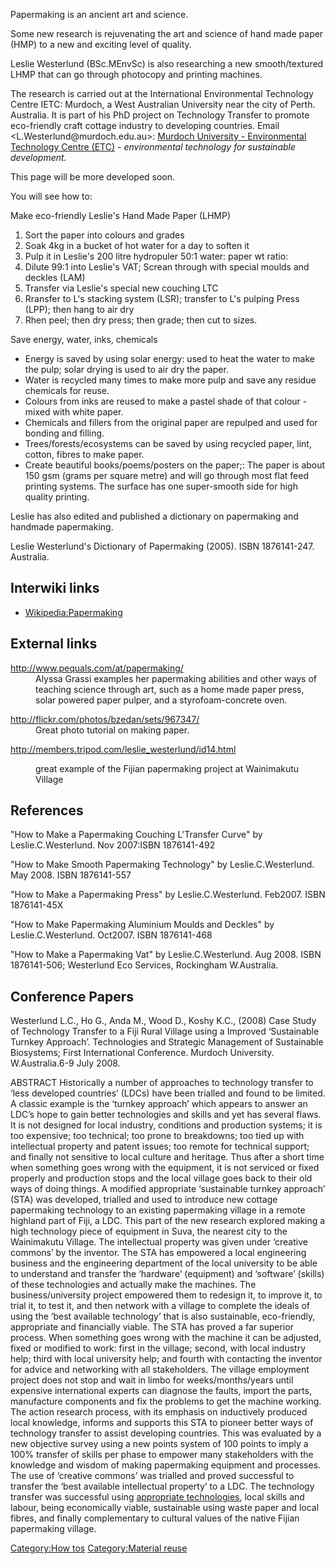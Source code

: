 Papermaking is an ancient art and science.

Some new research is rejuvenating the art and science of hand made paper (HMP) to a new and exciting level of quality.

Leslie Westerlund (BSc.MEnvSc) is also researching a new smooth/textured LHMP that can go through photocopy and printing machines.

The research is carried out at the International Environmental Technology Centre IETC: Murdoch, a West Australian University near the city of Perth. Australia. It is part of his PhD project on Technology Transfer to promote eco-friendly craft cottage industry to developing countries. Email <L.Westerlund@murdoch.edu.au>: [http://www.etc.murdoch.edu.au/ Murdoch University - Environmental Technology Centre (ETC)] - ''environmental technology for sustainable development.''

This page will be more developed soon. 

You will see how to:

Make eco-friendly Leslie's Hand Made Paper (LHMP)
# Sort the paper into colours and grades
# Soak 4kg in a bucket of hot water for a day to soften it
# Pulp it in Leslie's  200 litre hydropuler 50:1 water: paper wt ratio: 
# Dilute 99:1 into Leslie's VAT; Screan through with special moulds and deckles (LAM)
# Transfer via Leslie's special new couching LTC
# Rransfer to L's stacking system (LSR); transfer to L's pulping Press (LPP); then hang to air dry 
# Rhen peel; then dry press; then grade; then cut to sizes.

Save energy, water, inks, chemicals
* Energy is saved by using solar energy: used to heat the water to make the pulp; solar drying is used to air dry the paper.
* Water is recycled many times to make more pulp and save any residue chemicals for reuse.
* Colours from inks are reused to make a pastel shade of that colour - mixed with white paper.
* Chemicals and fillers from the original paper are repulped and used for bonding and filling.
* Trees/forests/ecosystems can be saved by using recycled paper, lint, cotton, fibres to make paper.
* Create beautiful books/poems/posters on the paper;: The paper is about 150 gsm (grams per square metre) and will go through most flat feed printing systems.  The surface has one super-smooth side for high quality printing.

Leslie has also edited and published a dictionary on papermaking and handmade papermaking.

Leslie Westerlund's Dictionary of Papermaking (2005). ISBN 1876141-247. Australia.

== Interwiki links ==

* [[Wikipedia:Papermaking]]

== External links ==

;http://www.pequals.com/at/papermaking/
:Alyssa Grassi examples her papermaking abilities and other ways of teaching science through art, such as a home made paper press, solar powered paper pulper, and a styrofoam-concrete oven.

;http://flickr.com/photos/bzedan/sets/967347/
:Great photo tutorial on making paper.

http://members.tripod.com/leslie_westerlund/id14.html
: great example of the Fijian papermaking project at Wainimakutu Village

==References==
"How to Make a Papermaking Couching L'Transfer Curve" by Leslie.C.Westerlund. Nov 2007:ISBN 1876141-492

"How to Make Smooth Papermaking Technology" by Leslie.C.Westerlund. May 2008. ISBN 1876141-557

"How to Make a Papermaking Press" by Leslie.C.Westerlund. Feb2007. ISBN 1876141-45X

"How to Make  Papermaking Aluminium Moulds and Deckles" by Leslie.C.Westerlund. Oct2007. ISBN 1876141-468

"How to Make a Papermaking Vat" by  Leslie.C.Westerlund. Aug 2008. ISBN 1876141-506; Westerlund Eco Services, Rockingham W.Australia. 


==Conference Papers==
Westerlund L.C., Ho G., Anda M., Wood D., Koshy K.C., (2008) Case Study of Technology Transfer to a Fiji Rural Village using a Improved ‘Sustainable Turnkey Approach’. Technologies and Strategic Management of Sustainable Biosystems; First International Conference. Murdoch University. W.Australia.6-9 July 2008.

ABSTRACT
Historically a number of approaches to technology transfer to ‘less developed countries’ (LDCs) have been trialled and found to be limited.  A classic example is the ‘turnkey approach’ which appears to answer an LDC’s hope to gain better technologies and skills and yet has several flaws.  It is not designed for local industry, conditions and production systems;  it is too expensive;  too technical;  too prone to breakdowns;  too tied up with intellectual property and patent issues;  too remote for technical support;  and finally not sensitive to local culture and heritage.  Thus after a short time when something goes wrong with the equipment, it is not serviced or fixed properly and production stops and the local village goes back to their old ways of doing things.  
A modified appropriate ‘sustainable turnkey approach’ (STA) was developed, trialled and used to introduce new cottage papermaking technology to an existing papermaking village in a remote highland part of Fiji, a LDC. This part of the new research explored making a high technology piece of equipment in Suva, the nearest city to the Wainimakutu Village. The intellectual property was given under ‘creative commons’ by the inventor.  The STA has empowered a local engineering business and the engineering department of the local university to be able to understand and transfer  the ‘hardware’ (equipment) and ‘software’ (skills) of these technologies and actually make the machines.  The business/university project empowered them to redesign it, to improve it, to trial it, to test it, and then network with a village to complete the ideals of using the ‘best available technology’ that is also sustainable, eco-friendly, appropriate and financially viable. The STA has proved a far superior process.  When something goes wrong with the machine it can be adjusted, fixed or modified to work: first in the village;  second, with local industry help; third with local university help; and fourth with contacting the inventor for advice and networking with all stakeholders.  The village employment project does not stop and wait in limbo for weeks/months/years until expensive international experts can diagnose the faults, import the parts, manufacture components and fix the problems to get the machine working. 
The action research process, with its emphasis on inductively produced local knowledge, informs and supports this STA to pioneer better ways of technology transfer to assist developing countries. This was evaluated by a new objective survey using a new points system of 100 points to imply a 100% transfer of skills per phase to empower many stakeholders with the knowledge and wisdom of making papermaking equipment and processes. The use of ‘creative commons’ was trialled and proved successful to transfer the ‘best available intellectual property’ to a LDC. The technology transfer was successful using [[appropriate technologies]], local skills and labour, being economically viable, sustainable using waste paper and local fibres, and finally complementary to cultural values of the native Fijian papermaking village.

[[Category:How tos]]
[[Category:Material reuse]]